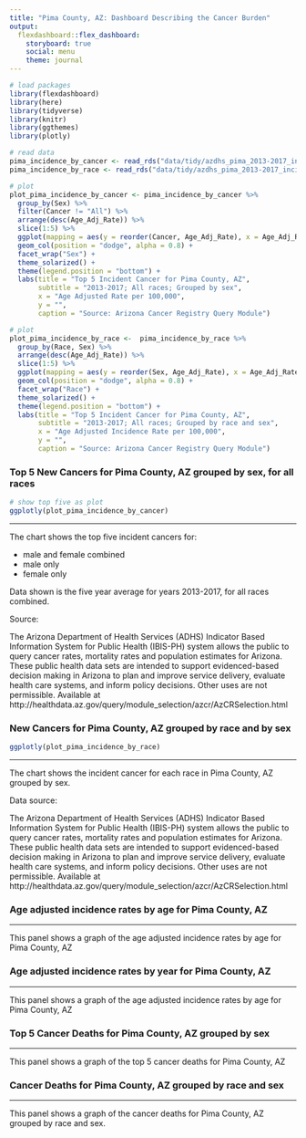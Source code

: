 ```yaml
---
title: "Pima County, AZ: Dashboard Describing the Cancer Burden"
output: 
  flexdashboard::flex_dashboard:
    storyboard: true
    social: menu
    theme: journal
---
```



```r
# load packages
library(flexdashboard)
library(here)
library(tidyverse)
library(knitr)
library(ggthemes)
library(plotly)

# read data
pima_incidence_by_cancer <- read_rds("data/tidy/azdhs_pima_2013-2017_incidence_by_cancer.rds")
pima_incidence_by_race <- read_rds("data/tidy/azdhs_pima_2013-2017_incidence_by_race.rds")

# plot
plot_pima_incidence_by_cancer <- pima_incidence_by_cancer %>%
  group_by(Sex) %>%
  filter(Cancer != "All") %>%
  arrange(desc(Age_Adj_Rate)) %>%
  slice(1:5) %>%
  ggplot(mapping = aes(y = reorder(Cancer, Age_Adj_Rate), x = Age_Adj_Rate)) +
  geom_col(position = "dodge", alpha = 0.8) +
  facet_wrap("Sex") +
  theme_solarized() +
  theme(legend.position = "bottom") +
  labs(title = "Top 5 Incident Cancer for Pima County, AZ",
       subtitle = "2013-2017; All races; Grouped by sex",
       x = "Age Adjusted Rate per 100,000",
       y = "",
       caption = "Source: Arizona Cancer Registry Query Module")

# plot
plot_pima_incidence_by_race <-  pima_incidence_by_race %>%
  group_by(Race, Sex) %>%
  arrange(desc(Age_Adj_Rate)) %>%
  slice(1:5) %>%
  ggplot(mapping = aes(y = reorder(Sex, Age_Adj_Rate), x = Age_Adj_Rate, fill = Sex)) +
  geom_col(position = "dodge", alpha = 0.8) +
  facet_wrap("Race") +
  theme_solarized() +
  theme(legend.position = "bottom") +
  labs(title = "Top 5 Incident Cancer for Pima County, AZ",
       subtitle = "2013-2017; All races; Grouped by race and sex",
       x = "Age Adjusted Incidence Rate per 100,000",
       y = "",
       caption = "Source: Arizona Cancer Registry Query Module")
```


### Top 5 New Cancers for Pima County, AZ grouped by sex, for all races 


```r
# show top five as plot 
ggplotly(plot_pima_incidence_by_cancer)
```


***


The chart shows the top five incident cancers for:


- male and female combined
- male only
- female only


Data shown is the five year average for years 2013-2017, for all races combined. 


Source: 


The Arizona Department of Health Services (ADHS) Indicator Based Information System for Public Health (IBIS-PH) system allows the public to query cancer rates, mortality rates and population estimates for Arizona. These public health data sets are intended to support evidenced-based decision making in Arizona to plan and improve service delivery, evaluate health care systems, and inform policy decisions. Other uses are not permissible. Available at http://healthdata.az.gov/query/module_selection/azcr/AzCRSelection.html


### New Cancers for Pima County, AZ grouped by race and by sex


```r
ggplotly(plot_pima_incidence_by_race)
```


*** 


The chart shows the incident cancer for each race in Pima County, AZ grouped by sex. 


Data source: 


The Arizona Department of Health Services (ADHS) Indicator Based Information System for Public Health (IBIS-PH) system allows the public to query cancer rates, mortality rates and population estimates for Arizona. These public health data sets are intended to support evidenced-based decision making in Arizona to plan and improve service delivery, evaluate health care systems, and inform policy decisions. Other uses are not permissible. Available at http://healthdata.az.gov/query/module_selection/azcr/AzCRSelection.html


### Age adjusted incidence rates by age for Pima County, AZ


*** 


This panel shows a graph of the age adjusted incidence rates by age for Pima County, AZ


### Age adjusted incidence rates by year for Pima County, AZ


*** 


This panel shows a graph of the age adjusted incidence rates by age for Pima County, AZ


### Top 5 Cancer Deaths for Pima County, AZ grouped by sex


*** 


This panel shows a graph of the top 5 cancer deaths for Pima County, AZ


### Cancer Deaths for Pima County, AZ grouped by race and sex


*** 


This panel shows a graph of the cancer deaths for Pima County, AZ grouped by race and sex.


### 